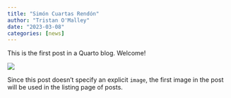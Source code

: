 ```yaml
---
title: "Simón Cuartas Rendón"
author: "Tristan O'Malley"
date: "2023-03-08"
categories: [news]
---
```


This is the first post in a Quarto blog. Welcome!

![](thumbnail.jpg)

Since this post doesn't specify an explicit `image`, the first image in the post will be used in the listing page of posts.
